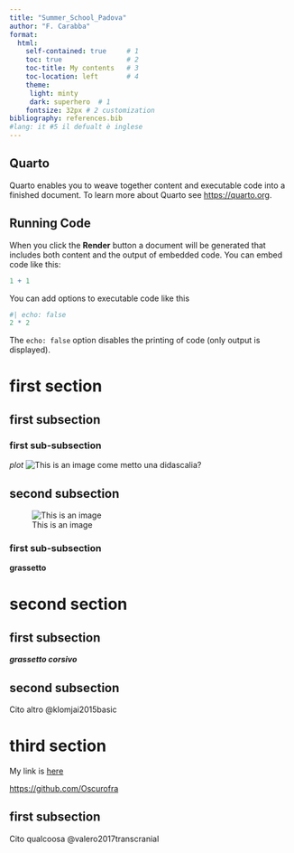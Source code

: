 ```yaml
---
title: "Summer_School_Padova"
author: "F. Carabba"
format: 
  html:
    self-contained: true     # 1
    toc: true                # 2   
    toc-title: My contents   # 3
    toc-location: left       # 4
    theme:
     light: minty
     dark: superhero  # 1
    fontsize: 32px # 2 customization
bibliography: references.bib
#lang: it #5 il defualt è inglese
---
```


## Quarto

Quarto enables you to weave together content and executable code into a finished document. To learn more about Quarto see <https://quarto.org>.

## Running Code

When you click the **Render** button a document will be generated that includes both content and the output of embedded code. You can embed code like this:

```r
1 + 1
```

You can add options to executable code like this 

```r
#| echo: false
2 * 2
```

The `echo: false` option disables the printing of code (only output is displayed).

# first section

## first subsection

### first sub-subsection

*plot* ![This is an image](Picture/plot1.png) 
come metto una didascalia?

## second subsection

![This is an image](Picture/plot25.png) 

### first sub-subsection

**grassetto**

# second section

## first subsection

***grassetto corsivo***

## second subsection

Cito altro @klomjai2015basic

# third section

My link is [here](https://github.com/Oscurofra)

<https://github.com/Oscurofra>

## first subsection
Cito qualcoosa @valero2017transcranial
